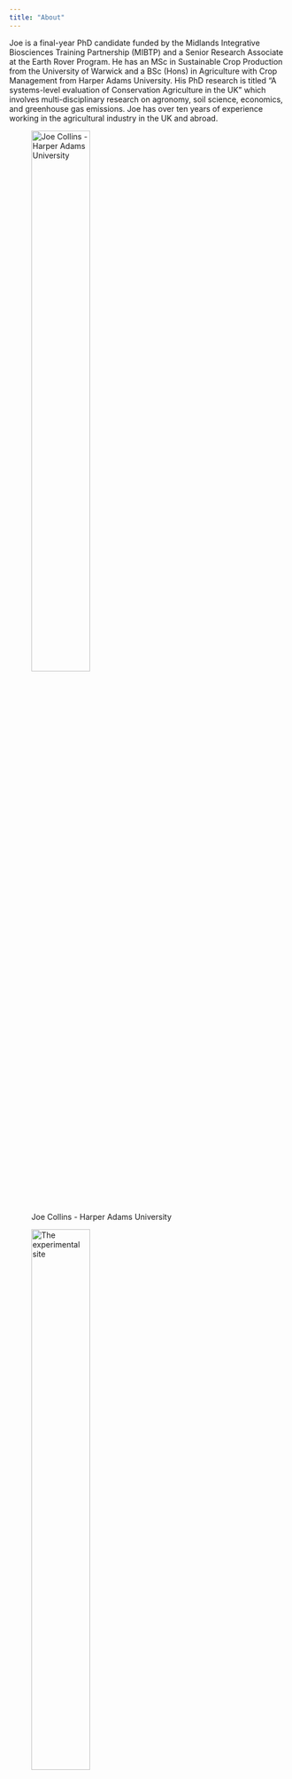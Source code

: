 ```yaml
---
title: "About"
---
```


Joe is a final-year PhD candidate funded by the Midlands Integrative Biosciences Training Partnership (MIBTP) and a Senior Research Associate at the Earth Rover Program. He has an MSc in Sustainable Crop Production from the University of Warwick and a BSc (Hons) in Agriculture with Crop Management from Harper Adams University. His PhD research is titled “A systems-level evaluation of Conservation Agriculture in the UK” which involves multi-disciplinary research on agronomy, soil science, economics, and greenhouse gas emissions. Joe has over ten years of experience working in the agricultural industry in the UK and abroad.

![Joe Collins - Harper Adams University](/images/j_collins_qbs.jpg){width=50%}

![The experimental site](images/DJI_0365.JPG){width=50%}